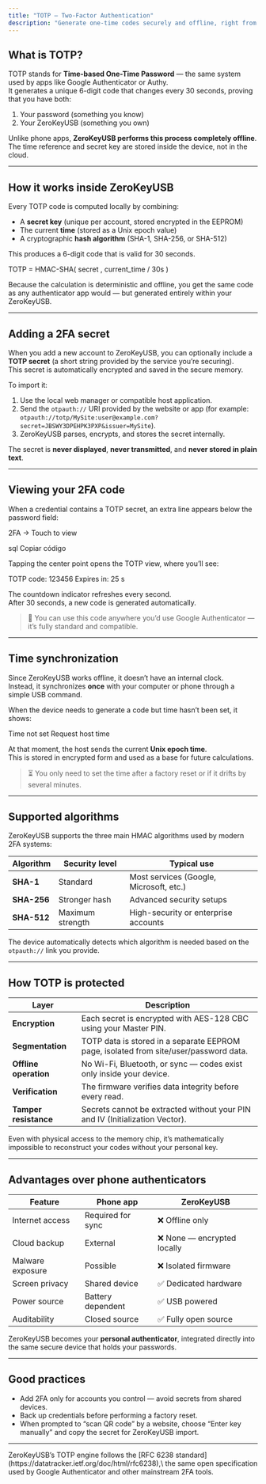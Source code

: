```yaml
---
title: "TOTP — Two-Factor Authentication"
description: "Generate one-time codes securely and offline, right from your ZeroKeyUSB."
---
```


## What is TOTP?

TOTP stands for **Time-based One-Time Password** — the same system used by apps like Google Authenticator or Authy.\
It generates a unique 6-digit code that changes every 30 seconds, proving that you have both:

1. Your password (something you know)
2. Your ZeroKeyUSB (something you own)

Unlike phone apps, **ZeroKeyUSB performs this process completely offline**.\
The time reference and secret key are stored inside the device, not in the cloud.

---

## How it works inside ZeroKeyUSB

Every TOTP code is computed locally by combining:

- A **secret key** (unique per account, stored encrypted in the EEPROM)
- The current **time** (stored as a Unix epoch value)
- A cryptographic **hash algorithm** (SHA-1, SHA-256, or SHA-512)

This produces a 6-digit code that is valid for 30 seconds.

TOTP = HMAC-SHA( secret , current_time / 30s )

Because the calculation is deterministic and offline, you get the same code as any authenticator app would — but generated entirely within your ZeroKeyUSB.

---

## Adding a 2FA secret

When you add a new account to ZeroKeyUSB, you can optionally include a **TOTP secret** (a short string provided by the service you’re securing).\
This secret is automatically encrypted and saved in the secure memory.

To import it:

1. Use the local web manager or compatible host application.
2. Send the `otpauth://` URI provided by the website or app (for example:\
   `otpauth://totp/MySite:user@example.com?secret=JBSWY3DPEHPK3PXP&issuer=MySite`).
3. ZeroKeyUSB parses, encrypts, and stores the secret internally.

The secret is **never displayed**, **never transmitted**, and **never stored in plain text**.

---

## Viewing your 2FA code

When a credential contains a TOTP secret, an extra line appears below the password field:

2FA → Touch to view

sql Copiar código

Tapping the center point opens the TOTP view, where you’ll see:

TOTP code: 123456 Expires in: 25 s

The countdown indicator refreshes every second.\
After 30 seconds, a new code is generated automatically.

> 🧠 You can use this code anywhere you’d use Google Authenticator — it’s fully standard and compatible.

---

## Time synchronization

Since ZeroKeyUSB works offline, it doesn’t have an internal clock.\
Instead, it synchronizes **once** with your computer or phone through a simple USB command.

When the device needs to generate a code but time hasn’t been set, it shows:

Time not set Request host time

At that moment, the host sends the current **Unix epoch time**.\
This is stored in encrypted form and used as a base for future calculations.

> ⏳ You only need to set the time after a factory reset or if it drifts by several minutes.

---

## Supported algorithms

ZeroKeyUSB supports the three main HMAC algorithms used by modern 2FA systems:

| Algorithm   | Security level   | Typical use                             |
| ----------- | ---------------- | --------------------------------------- |
| **SHA-1**   | Standard         | Most services (Google, Microsoft, etc.) |
| **SHA-256** | Stronger hash    | Advanced security setups                |
| **SHA-512** | Maximum strength | High-security or enterprise accounts    |

The device automatically detects which algorithm is needed based on the `otpauth://` link you provide.

---

## How TOTP is protected

| Layer                 | Description                                                                           |
| --------------------- | ------------------------------------------------------------------------------------- |
| **Encryption**        | Each secret is encrypted with AES-128 CBC using your Master PIN.                      |
| **Segmentation**      | TOTP data is stored in a separate EEPROM page, isolated from site/user/password data. |
| **Offline operation** | No Wi-Fi, Bluetooth, or sync — codes exist only inside your device.                   |
| **Verification**      | The firmware verifies data integrity before every read.                               |
| **Tamper resistance** | Secrets cannot be extracted without your PIN and IV (Initialization Vector).          |

Even with physical access to the memory chip, it’s mathematically impossible to reconstruct your codes without your personal key.

---

## Advantages over phone authenticators

| Feature          | Phone app         | ZeroKeyUSB                 |
| ---------------- | ----------------- | -------------------------- |
| Internet access  | Required for sync | ❌ Offline only             |
| Cloud backup     | External          | ❌ None — encrypted locally |
| Malware exposure | Possible          | ❌ Isolated firmware        |
| Screen privacy   | Shared device     | ✅ Dedicated hardware       |
| Power source     | Battery dependent | ✅ USB powered              |
| Auditability     | Closed source     | ✅ Fully open source        |

ZeroKeyUSB becomes your **personal authenticator**, integrated directly into the same secure device that holds your passwords.

---

## Good practices

- Add 2FA only for accounts you control — avoid secrets from shared devices.
- Back up credentials before performing a factory reset.
- When prompted to “scan QR code” by a website, choose “Enter key manually” and copy the secret for ZeroKeyUSB import.

---

<Note>
  ZeroKeyUSB’s TOTP engine follows the [RFC 6238 standard](https://datatracker.ietf.org/doc/html/rfc6238),\
  the same open specification used by Google Authenticator and other mainstream 2FA tools.
</Note>